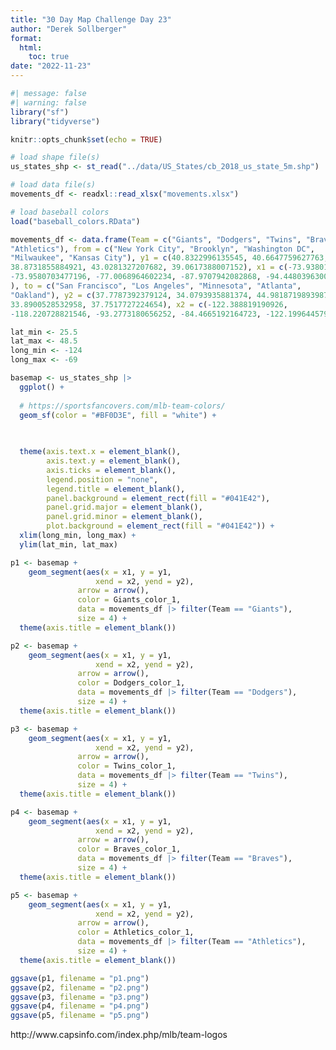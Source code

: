 ```yaml
---
title: "30 Day Map Challenge Day 23"
author: "Derek Sollberger"
format: 
  html:
    toc: true
date: "2022-11-23"
---
```


```r
#| message: false
#| warning: false
library("sf")
library("tidyverse")

knitr::opts_chunk$set(echo = TRUE)
```

```r
# load shape file(s)
us_states_shp <- st_read("../data/US_States/cb_2018_us_state_5m.shp")

# load data file(s)
movements_df <- readxl::read_xlsx("movements.xlsx")

# load baseball colors
load("baseball_colors.RData")
```

```r
movements_df <- data.frame(Team = c("Giants", "Dodgers", "Twins", "Braves", 
"Athletics"), from = c("New York City", "Brooklyn", "Washington DC", 
"Milwaukee", "Kansas City"), y1 = c(40.8322996135545, 40.6647759627763, 
38.8731855884921, 43.0281327207682, 39.0617388007152), x1 = c(-73.9380106586175, 
-73.9580703477196, -77.0068964602234, -87.9707942082868, -94.4480396300917
), to = c("San Francisco", "Los Angeles", "Minnesota", "Atlanta", 
"Oakland"), y2 = c(37.7787392379124, 34.0793935881374, 44.9818719893987, 
33.8900528532958, 37.7517727224654), x2 = c(-122.388819190926, 
-118.220728821546, -93.2773180656252, -84.4665192164723, -122.199644579851))
```


```r
lat_min <- 25.5
lat_max <- 48.5
long_min <- -124
long_max <- -69

basemap <- us_states_shp |>
  ggplot() +
  
  # https://sportsfancovers.com/mlb-team-colors/
  geom_sf(color = "#BF0D3E", fill = "white") +
  

  
  theme(axis.text.x = element_blank(),
        axis.text.y = element_blank(),
        axis.ticks = element_blank(),
        legend.position = "none",
        legend.title = element_blank(),
        panel.background = element_rect(fill = "#041E42"),
        panel.grid.major = element_blank(),
        panel.grid.minor = element_blank(),
        plot.background = element_rect(fill = "#041E42")) +
  xlim(long_min, long_max) +
  ylim(lat_min, lat_max)
```

```r
p1 <- basemap +
    geom_segment(aes(x = x1, y = y1,
                   xend = x2, yend = y2),
               arrow = arrow(),
               color = Giants_color_1,
               data = movements_df |> filter(Team == "Giants"),
               size = 4) +
  theme(axis.title = element_blank())
```

```r
p2 <- basemap +
    geom_segment(aes(x = x1, y = y1,
                   xend = x2, yend = y2),
               arrow = arrow(),
               color = Dodgers_color_1,
               data = movements_df |> filter(Team == "Dodgers"),
               size = 4) +
  theme(axis.title = element_blank())
```

```r
p3 <- basemap +
    geom_segment(aes(x = x1, y = y1,
                   xend = x2, yend = y2),
               arrow = arrow(),
               color = Twins_color_1,
               data = movements_df |> filter(Team == "Twins"),
               size = 4) +
  theme(axis.title = element_blank())
```

```r
p4 <- basemap +
    geom_segment(aes(x = x1, y = y1,
                   xend = x2, yend = y2),
               arrow = arrow(),
               color = Braves_color_1,
               data = movements_df |> filter(Team == "Braves"),
               size = 4) +
  theme(axis.title = element_blank())
```

```r
p5 <- basemap +
    geom_segment(aes(x = x1, y = y1,
                   xend = x2, yend = y2),
               arrow = arrow(),
               color = Athletics_color_1,
               data = movements_df |> filter(Team == "Athletics"),
               size = 4) +
  theme(axis.title = element_blank())
```

```r
ggsave(p1, filename = "p1.png")
ggsave(p2, filename = "p2.png")
ggsave(p3, filename = "p3.png")
ggsave(p4, filename = "p4.png")
ggsave(p5, filename = "p5.png")
```
http://www.capsinfo.com/index.php/mlb/team-logos








